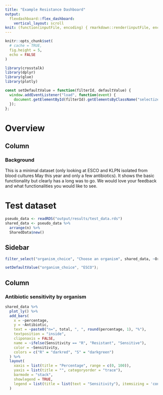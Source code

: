 ```yaml
---
title: "Example Resistance Dashboard"
output: 
  flexdashboard::flex_dashboard:
    vertical_layout: scroll
knit: (function(inputFile, encoding) { rmarkdown::render(inputFile, encoding=encoding, output_dir = "output") })
---
```


```r
knitr::opts_chunk$set(
  # cache = TRUE,
  fig.height = 5,
  echo = FALSE
)

library(crosstalk)
library(dplyr)
library(glue)
library(plotly)
```

```js
const setDefaultValue = function(filterId, defaultValue) {
  window.addEventListener("load", function(event) { 
    document.getElementById(filterId).getElementsByClassName("selectized")[0].selectize.setValue(defaultValue, false);
  });
};
```

# Overview

## Column

### Background

This is a minimal dataset (only looking at ESCO and KLPN isolated from blood cultures May this year and only a few antibiotics). It shows the basic functionality but clearly has a long was to go. We would love your feedback and what functionalities you would like to see. 

# Test dataset

```r
pseudo_data <- readRDS("output/results/test_data.rds")
shared_data <- pseudo_data %>%
  arrange(n) %>%
  SharedData$new()
```

## Sidebar {.sidebar}

```r
filter_select("organism_choice", "Choose an organism", shared_data, ~Organism, multiple = FALSE)
```

```js
setDefaultValue("organism_choice", "ESCO");
```

## Column

### Antibiotic sensitivity by organism

```r
shared_data %>%
  plot_ly() %>%
  add_bars(
    x = ~percentage, 
    y = ~Antibiotic, 
    text = ~paste0("n=", total, ", ", round(percentage, 1), "%"), 
    textposition = "inside", 
    cliponaxis = FALSE, 
    name = ~ifelse(Sensitivity == "R", "Resistant", "Sensitive"), 
    color = ~Sensitivity, 
    colors = c("R" = "darkred", "S" = "darkgreen")
  ) %>%
  layout(
    xaxis = list(title = "Percentage", range = c(0, 100)),
    yaxis = list(title = "", categoryorder = "trace"),
    barmode = "stack",
    showlegend = TRUE,
    legend = list(title = list(text = "Sensitivity"), itemsizing = 'constant')
  )
```
